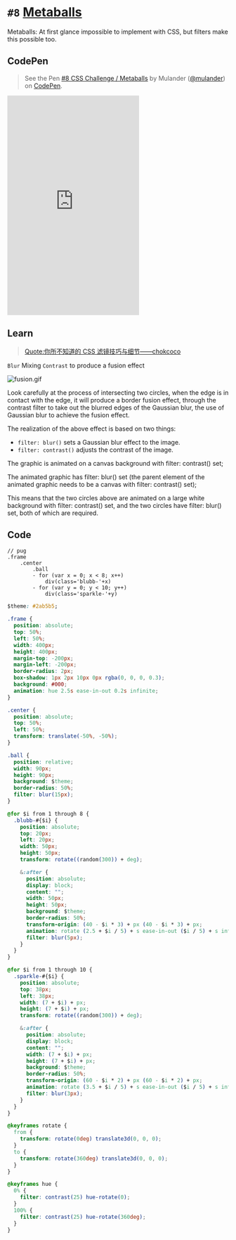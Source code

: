 
<Meta />

# `#8` [Metaballs](https://100dayscss.com/days/8/)

Metaballs: At first glance impossible to implement with CSS, but filters make this possible too.

## CodePen

> See the Pen [#8 CSS Challenge / Metaballs](https://codepen.io/mulander/pen/NWEVEGr)
> by Mulander ([@mulander](https://codepen.io/mulander))
> on [CodePen](https://codepen.io).

<iframe
  height="500"
  className="w-full my-10 bg-gray-200"
  scrolling="no"
  title="#8 CSS Challenge / Metaballs"
  src="https://codepen.io/mulander/embed/NWEVEGr?default-tab=html%2Cresult"
  frameBorder="no"
  loading="lazy"
  allowtransparency="true"
  allowFullScreen={true}
>

</iframe>

## Learn

> [Quote:你所不知道的 CSS 滤镜技巧与细节——chokcoco](https://github.com/chokcoco/iCSS/issues/30)

`Blur` Mixing `Contrast` to produce a fusion effect

![fusion.gif](./imgs/20230810000001.gif)

Look carefully at the process of intersecting two circles, when the edge is in contact with the edge, it will produce a border fusion effect, through the contrast filter to take out the blurred edges of the Gaussian blur, the use of Gaussian blur to achieve the fusion effect.

The realization of the above effect is based on two things:

- `filter: blur()` sets a Gaussian blur effect to the image.
- `filter: contrast()` adjusts the contrast of the image.

The graphic is animated on a canvas background with filter: contrast() set;

The animated graphic has filter: blur() set (the parent element of the animated graphic needs to be a canvas with filter: contrast() set);

This means that the two circles above are animated on a large white background with filter: contrast() set, and the two circles have filter: blur() set, both of which are required.

## Code

```pug
// pug
.frame
	.center
		.ball
		- for (var x = 0; x < 8; x++)
			div(class='blubb-'+x)
		- for (var y = 0; y < 10; y++)
			div(class='sparkle-'+y)
```

```css
$theme: #2ab5b5;

.frame {
  position: absolute;
  top: 50%;
  left: 50%;
  width: 400px;
  height: 400px;
  margin-top: -200px;
  margin-left: -200px;
  border-radius: 2px;
  box-shadow: 1px 2px 10px 0px rgba(0, 0, 0, 0.3);
  background: #000;
  animation: hue 2.5s ease-in-out 0.2s infinite;
}

.center {
  position: absolute;
  top: 50%;
  left: 50%;
  transform: translate(-50%, -50%);
}

.ball {
  position: relative;
  width: 90px;
  height: 90px;
  background: $theme;
  border-radius: 50%;
  filter: blur(15px);
}

@for $i from 1 through 8 {
  .blubb-#{$i} {
    position: absolute;
    top: 20px;
    left: 20px;
    width: 50px;
    height: 50px;
    transform: rotate((random(300)) + deg);

    &:after {
      position: absolute;
      display: block;
      content: "";
      width: 50px;
      height: 50px;
      background: $theme;
      border-radius: 50%;
      transform-origin: (40 - $i * 3) + px (40 - $i * 3) + px;
      animation: rotate (2.5 + $i / 5) + s ease-in-out ($i / 5) + s infinite;
      filter: blur(5px);
    }
  }
}

@for $i from 1 through 10 {
  .sparkle-#{$i} {
    position: absolute;
    top: 38px;
    left: 38px;
    width: (7 + $i) + px;
    height: (7 + $i) + px;
    transform: rotate((random(300)) + deg);

    &:after {
      position: absolute;
      display: block;
      content: "";
      width: (7 + $i) + px;
      height: (7 + $i) + px;
      background: $theme;
      border-radius: 50%;
      transform-origin: (60 - $i * 2) + px (60 - $i * 2) + px;
      animation: rotate (3.5 + $i / 5) + s ease-in-out ($i / 5) + s infinite;
      filter: blur(3px);
    }
  }
}

@keyframes rotate {
  from {
    transform: rotate(0deg) translate3d(0, 0, 0);
  }
  to {
    transform: rotate(360deg) translate3d(0, 0, 0);
  }
}

@keyframes hue {
  0% {
    filter: contrast(25) hue-rotate(0);
  }
  100% {
    filter: contrast(25) hue-rotate(360deg);
  }
}
```
